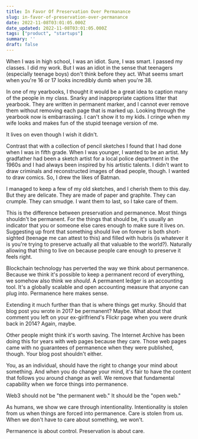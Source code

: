 ```yaml
---
title: In Favor Of Preservation Over Permanance
slug: in-favor-of-preservation-over-permanance
date: 2022-11-08T03:01:05.000Z
date_updated: 2022-11-08T03:01:05.000Z
tags: ["product", "startups"]
summary: ''
draft: false
---
```


When I was in high school, I was an idiot. Sure, I was smart. I passed my classes. I did my work. But I was an idiot in the sense that teenagers (especially teenage boys) don't think before they act. What seems smart when you're 16 or 17 looks incredibly dumb when you're 38. 

In one of my yearbooks, I thought it would be a great idea to caption many of the people in my class. Snarky and inappropriate captions litter that yearbook. They are written in permanent marker, and I cannot ever remove them without removing each page that is marked up. Looking through the yearbook now is embarrassing. I can't show it to my kids. I cringe when my wife looks and makes fun of the stupid teenage version of me. 

It lives on even though I wish it didn't. 

Contrast that with a collection of pencil sketches I found that I had done when I was in fifth grade. When I was younger, I wanted to be an artist. My gradfather had been a sketch artist for a local police department in the 1960s and I had always been inspired by his artistic talents. I didn't want to draw criminals and reconstructed images of dead people, though. I wanted to draw comics. So, I drew the likes of Batman. 

I managed to keep a few of my old sketches, and I cherish them to this day. But they are delicate. They are made of paper and graphite. They can crumple. They can smudge. I want them to last, so I take care of them. 

This is the difference between preservation and permanence. Most things shouldn't be permanent. For the things that should be, it's usually an indicator that you or someone else cares enough to make sure it lives on. Suggesting up front that something should live on forever is both short-sighted (teenage me can attest to this) and filled with hubris (is whatever it is you're trying to preserve actually all that valuable to the world?). Naturally allowing that thing to live on because people care enough to preserve it feels right. 

Blockchain technology has perverted the way we think about permanence. Because we think it's possible to keep a permanent record of everything, we somehow also think we *should*. A permanent ledger is an accounting tool. It's a globally scalable and open accounting measure that anyone can plug into. Permanence here makes sense. 

Extending it much further than that is where things get murky. Should that blog post you wrote in 2017 be permanent? Maybe. What about that comment you left on your ex-girlfriend's Flickr page when you were drunk back in 2014? Again, maybe. 

Other people might think it's worth saving. The Internet Archive has been doing this for years with web pages because they care. Those web pages came with no guarantees of permanence when they were published, though. Your blog post shouldn't either. 

You, as an individual, should have the right to change your mind about something. And when you do change your mind, it's fair to have the content that follows you around change as well. We remove that fundamental capability when we force things into permanence. 

Web3 should not be "the permanent web." It should be the "open web." 

As humans, we show we care through intentionality. Intentionality is stolen from us when things are forced into permanence. Care is stolen from us. When we don't have to care about something, we won't. 

Permanence is about control. Preservation is about care. 
